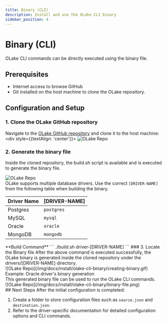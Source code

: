 ```yaml
---
title: Binary (CLI)
description: Install and use the OLake CLI binary
sidebar_position: 4
---
```


# Binary (CLI)
OLake CLI commands can be directly executed using the binary file. 

## Prerequisites
- Internet access to browse GitHub  
- Git installed on the host machine to clone the OLake repository.

## Configuration and Setup

### 1. Clone the OLake GitHub repository
Navigate to the [OLake GitHub repository](https://github.com/datazip-inc/olake) and clone it to the host machine:
    <div style={{textAlign: 'center'}}>
    ![OLake Repo](/img/docs/install/olake-cli-binary/olake-repo.png)
    </div>

### 2. Generate the binary file
Inside the cloned repository, the build.sh script is available and is executed to generate the binary file.
    <div className="flex justify-center w-full">
    <div className="w-2/5">
    ![OLake Repo](/img/docs/install/olake-cli-binary/buildSh.png)
    </div>
    </div>
    OLake supports multiple database drivers. Use the correct `[DRIVER-NAME]` from the following table when building the binary.
<div style={{ display: "flex", justifyContent: "center", textAlign: "center"}}>

| Driver Name | [DRIVER-NAME] |
|-------------|---------------|
| Postgres    | `postgres`    |
| MySQL       | `mysql`       |
| Oracle      | `oracle`      |
| MongoDB     | `mongodb`     |
</div>
**Build Command**
```
./build.sh driver-[DRIVER-NAME]
```
### 3. Locate the Binary file
    After the above command is executed successfully, the OLake binary is generated inside the cloned repository under the drivers/[DRIVER-NAME] directory.
    <div style={{textAlign: 'center'}}>
    ![OLake Repo](/img/docs/install/olake-cli-binary/creating-binary.gif) <br/>
    Example: Oracle driver's binary generation
    </div>
    This generated binary file can be used to run the OLake CLI commands.
    <div className="flex justify-center w-full">
    <div className="w-2/5">
    ![OLake Repo](/img/docs/install/olake-cli-binary/binary-file.png)
    </div>
    </div>
## Next Steps
After the initial configuration is completed:

1. Create a folder to store configuration files such as `source.json` and `destination.json`.  
2. Refer to the driver-specific documentation for detailed configuration options and CLI commands.

